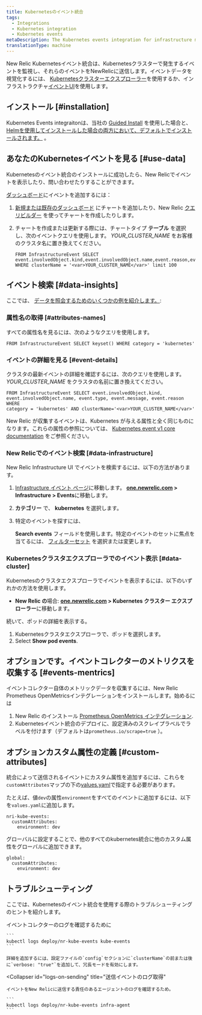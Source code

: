 ```yaml
---
title: Kubernetesのイベント統合
tags:
  - Integrations
  - Kubernetes integration
  - Kubernetes events
metaDescription: The Kubernetes events integration for infrastructure monitoring watches for events happening in Kubernetes clusters and sends them to New Relic.
translationType: machine
---
```


New Relic Kubernetesイベント統合は、Kubernetesクラスターで発生するイベントを監視し、それらのイベントをNewRelicに送信します。イベントデータを視覚化するには、 [Kubernetesクラスターエクスプローラー](/docs/integrations/kubernetes-integration/cluster-explorer/kubernetes-cluster-explorer)を使用するか、インフラストラクチャ[イベントUI](/docs/infrastructure/new-relic-infrastructure/infrastructure-ui-pages/infrastructure-events-page-live-feed-every-config-change)を使用します。

## インストール [#installation]

Kubernetes Events integraitonは、当社の [Guided Install](/docs/kubernetes-pixie/kubernetes-integration/installation/kubernetes-integration-install-configure) を使用した場合と、 [Helmを使用してインストールした場合の両方において、デフォルトでインストールされます。](/docs/kubernetes-pixie/kubernetes-integration/installation/install-kubernetes-integration-using-helm) 。

## あなたのKubernetesイベントを見る [#use-data]

Kubernetesのイベント統合のインストールに成功したら、New Relicでイベントを表示したり、問い合わせたりすることができます。

[ダッシュボード](/docs/dashboards/new-relic-one-dashboards/get-started/introduction-new-relic-one-dashboards)にイベントを追加するには：

1. [新規または既存のダッシュボード](/docs/query-your-data/explore-query-data/dashboards/introduction-dashboards/) にチャートを追加したり、New Relic [クエリビルダー](/docs/chart-builder/use-chart-builder/get-started/introduction-chart-builder) を使ってチャートを作成したりします。

2. チャートを作成または更新する際には、チャートタイプ **テーブル** を選択し、次のイベントクエリを使用します。 <var>YOUR_CLUSTER_NAME</var> をお客様のクラスタ名に置き換えてください。

   ```
   FROM InfrastructureEvent SELECT
   event.involvedObject.kind,event.involvedObject.name,event.reason,event.message
   WHERE clusterName = '<var>YOUR_CLUSTER_NAME</var>' limit 100
   ```

## イベント検索 [#data-insights]

ここでは、 [データを照会するためのいくつかの例を紹介します。](/docs/using-new-relic/data/understand-data/query-new-relic-data):

### 属性名の取得 [#attributes-names]

すべての属性名を見るには、次のようなクエリを使用します。

```
FROM InfrastructureEvent SELECT keyset() WHERE category = 'kubernetes'
```

### イベントの詳細を見る [#event-details]

クラスタの最新イベントの詳細を確認するには、次のクエリを使用します。 <var>YOUR_CLUSTER_NAME</var> をクラスタの名前に置き換えてください。

```
FROM InfrastructureEvent SELECT event.involvedObject.kind,
event.involvedObject.name, event.type, event.message, event.reason WHERE
category = 'kubernetes' AND clusterName='<var>YOUR_CLUSTER_NAME</var>'​
```

New Relic が収集するイベントは、Kubernetes が与える属性と全く同じものになります。これらの属性の参照については、 [Kubernetes event v1 core documentation](https://kubernetes.io/docs/reference/generated/kubernetes-api/v1.19/#event-v1-core) をご参照ください。

### New Relicでのイベント検索 [#data-infrastructure]

New Relic Infrastructure UI でイベントを検索するには、以下の方法があります。

1. [Infrastructure イベント ページ](https://one.newrelic.com)に移動します。 **[one.newrelic.com](https://one.newrelic.com/all-capabilities) > Infrastructure > Events**に移動します。

2. **カテゴリー** で、 **kubernetes** を選択します。

3. 特定のイベントを探すには、

   <Icon name="fe-search"/>

   **Search events** フィールドを使用します。特定のイベントのセットに焦点を当てるには、 [フィルターセット](/docs/scopes-organize-your-infrastructure) を選択または変更します。

### Kubernetesクラスタエクスプローラでのイベント表示 [#data-cluster]

Kubernetesのクラスタエクスプローラでイベントを表示するには、以下のいずれかの方法を使用します。

* **New Relic の**場合: **[one.newrelic.com](https://one.newrelic.com/all-capabilities) > Kubernetes クラスター エクスプローラー**に移動します。

続いて、ポッドの詳細を表示する。

1. Kubernetesクラスタエクスプローラで、ポッドを選択します。
2. Select **Show pod events**.

## オプションです。イベントコレクターのメトリクスを収集する [#events-mentrics]

イベントコレクター自体のメトリックデータを収集するには、New Relic Prometheus OpenMetricsインテグレーションをインストールします。始めるには

1. New Relic のインストール [Prometheus OpenMetrics インテグレーション](/docs/integrations/prometheus-integrations/prometheus-kubernetes/new-relic-prometheus-openmetrics-integration-kubernetes).
2. Kubernetesイベント統合のデプロイに、設定済みのスクレイプラベルでラベルを付けます（デフォルトは`prometheus.io/scrape=true` ）。

## オプションカスタム属性の定義 [#custom-attributes]

統合によって送信されるイベントにカスタム属性を追加するには、これらを`customAttributes`マップの下の[values.yaml](https://github.com/newrelic/nri-kube-events/blob/main/charts/nri-kube-events/values.yaml)で指定する必要があります。

たとえば、値`dev`の属性`environment`をすべてのイベントに追加するには、以下を`values.yaml`に追加します。

```
nri-kube-events:
  customAttributes:
    environment: dev
```

グローバルに設定することで、他のすべてのkubernetes統合に他のカスタム属性をグローバルに追加できます。

```
global:
  customAttributes:
    environment: dev
```

## トラブルシューティング

ここでは、Kubernetesのイベント統合を使用する際のトラブルシューティングのヒントを紹介します。

<CollapserGroup>
  <Collapser
    id="logs-on-collection"
    title="イベントコレクションのログ取得"
  >
    イベントコレクターのログを確認するために

    ```
    kubectl logs deploy/nr-kube-events kube-events
    ```

    詳細を追加するには、設定ファイルの`config`セクションに`clusterName`の前または後に`verbose: "true"`を追加して、冗長モードを有効にします。
  </Collapser>

  <Collapser
    id="logs-on-sending"
    title="送信イベントのログ取得"
  >
    イベントをNew Relicに送信する責任のあるエージェントのログを確認するため。

    ```
    kubectl logs deploy/nr-kube-events infra-agent
    ```
  </Collapser>
</CollapserGroup>